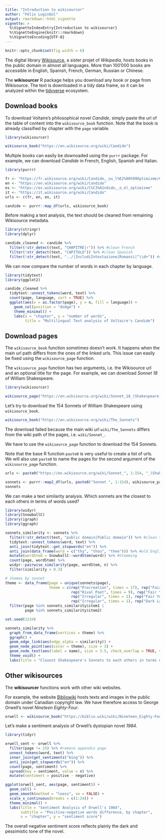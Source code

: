 ```yaml
---
title: "Introduction to wikisourcer"
author: "Félix Luginbül"
output: rmarkdown::html_vignette
vignette: >
  %\VignetteIndexEntry{Introduction to wikisourcer}
  %\VignetteEngine{knitr::rmarkdown}
  %\VignetteEncoding{UTF-8}
---
```


```r
knitr::opts_chunk$set(fig.width = 6)
```

The digital library [Wikisource](https://wikisource.org/), a sister projet of *Wikipedia*, hosts books in the public domain in almost all languages. More than 100'000 books are accessible in English, Spanish, French, German, Russian or Chinese.

The **wikisourcer** R package helps you download any book or page from Wikisource. The text is downloaded in a tidy data frame, so it can be analyzed within the [tidyverse](https://www.tidyverse.org/) ecosystem.

## Download books

To download Voltaire's philosophical novel *Candide*, simply paste the url of the table of content into the ```wikisource_book``` function. Note that the book is already classified by chapter with the ```page``` variable.

```r
library(wikisourcer)

wikisource_book("https://en.wikisource.org/wiki/Candide")
```

Multiple books can easily be downoaded using the ```purrr``` package. For example, we can download *Candide* in French, English, Spanish and Italian.

```r
library(purrr)

fr <- "https://fr.wikisource.org/wiki/Candide,_ou_l%E2%80%99Optimisme/Garnier_1877"
en <- "https://en.wikisource.org/wiki/Candide"
es <- "https://es.wikisource.org/wiki/C%C3%A1ndido,_o_el_optimismo"
it <- "https://it.wikisource.org/wiki/Candido"
urls <- c(fr, en, es, it)

candide <- purrr::map_df(urls, wikisource_book)
```

Before making a text analysis, the text should be cleaned from remaining Wikisource metadata.

```r
library(stringr)
library(dplyr)

candide_cleaned <- candide %>%
  filter(!str_detect(text, "CHAPITRE|↑")) %>% #clean French
  filter(!str_detect(text, "CAPITULO")) %>% #clean Spanish
  filter(!str_detect(text, "../|IncludiIntestazione|Romanzi|^\\d+")) #clean Italian
```

We can now compare the number of words in each chapter by language.

```r
library(tidytext)
library(ggplot2)

candide_cleaned %>%
  tidytext::unnest_tokens(word, text) %>%
  count(page, language, sort = TRUE) %>%
  ggplot(aes(x = as.factor(page), y = n, fill = language)) +
    geom_col(position = "dodge") +
    theme_minimal() +
    labs(x = "chapter", y = "number of words",
         title = "Multilingual Text analysis of Voltaire's Candide")
```

## Download pages

The ```wikisource_book``` function sometimes doesn't work. It happens when the main url path differs from the ones of the linked urls. This issue can easily be fixed using the ```wikisource_page``` function.

The ```wikisource_page``` function has two arguments, i.e. the Wikisource url and an optional title for the page. For example, we can download *Sonnet 18* of William Shakespeare.

```r
library(wikisourcer)

wikisource_page("https://en.wikisource.org/wiki/Sonnet_18_(Shakespeare)", "Sonnet 18")
```

Let's try to download the 154 Sonnets of William Shakespeare using ```wikisource_book```.

```r
wikisource_book("https://en.wikisource.org/wiki/The_Sonnets")
```

The download failed because the main wiki url ```wiki/The_Sonnets``` differs from the wiki path of the pages, i.e. ```wiki/Sonnet_```.

We have to use the ```wikisource_page``` function to download the 154 Sonnets. 

Note that the base R function ```paste0``` is very useful to create a list of urls. We will also use ```paste0``` to name the pages for the second argument of the ```wikisource_page``` function.

```r
urls <- paste0("https://en.wikisource.org/wiki/Sonnet_", 1:154, "_(Shakespeare)") #154 urls

sonnets <- purrr::map2_df(urls, paste0("Sonnet ", 1:154), wikisource_page)
sonnets
```

We can make a text similarity analysis. Which sonnets are the closest to each others in terms of words used?

```r
library(widyr)
library(SnowballC)
library(igraph)
library(ggraph)

sonnets_similarity <- sonnets %>%
  filter(!str_detect(text, "public domain|Public domain")) %>% #clean text
  tidytext::unnest_tokens(word, text) %>%
  anti_join(tidytext::get_stopwords("en")) %>%
  anti_join(data_frame(word = c("thy", "thou", "thee"))) %>% #old English stopwords
  mutate(wordStem = SnowballC::wordStem(word)) %>% #Stemming
  count(page, wordStem) %>%
  widyr::pairwise_similarity(page, wordStem, n) %>%
  filter(similarity > 0.3)

# themes by sonnet 
theme <- data_frame(page = unique(sonnets$page),
                    theme = c(rep("Procreation", times = 17), rep("Fair Youth", times = 60),
                              rep("Rival Poet", times = 9), rep("Fair Youth", times = 12),
                              rep("Irregular", times = 1), rep("Fair Youth", times = 26),
                              rep("Irregular", times = 1), rep("Dark Lady", times = 28))) %>%
  filter(page %in% sonnets_similarity$item1 |
         page %in% sonnets_similarity$item2)

set.seed(1234)

sonnets_similarity %>%
  graph_from_data_frame(vertices = theme) %>%
  ggraph() +
  geom_edge_link(aes(edge_alpha = similarity)) +
  geom_node_point(aes(color = theme), size = 3) +
  geom_node_text(aes(label = name), size = 3.5, check_overlap = TRUE, vjust = 1) +
  theme_void() +
  labs(title = "Closest Shakespeare's Sonnets to each others in terms of words used")

```

## Other wikisources

The **wikisourcer** functions work with other wiki websites. 

For example, the website [Bibliowiki](https://biblio.wiki/) hosts texts and images in the public domain under Canadian copyright law. We have therefore access to George Orwell's novel *Nineteen Eighty-Four*.

```r
orwell <- wikisource_book("https://biblio.wiki/wiki/Nineteen_Eighty-Four")
```

Let's make a sentiment analysis of Orwell's dystopian novel *1984*.

```r
library(tidyr)

orwell_sent <- orwell %>%
  filter(page != 25) %>% #remove appendix page
  unnest_tokens(word, text) %>%
  inner_join(get_sentiments("bing")) %>%
  anti_join(get_stopwords("en")) %>%
  count(page, sentiment) %>%
  spread(key = sentiment, value = n) %>%
  mutate(sentiment = positive - negative)

ggplot(orwell_sent, aes(page, sentiment)) +
  geom_col() +
  geom_smooth(method = "loess", se = FALSE) +
  scale_x_continuous(breaks = c(1:24)) +
  theme_minimal() +
  labs(title = "Sentiment Analysis of Orwell's 1984",
       subtitle = "Positive-negative words difference, by chapter",
       x = "chapter", y = "sentiment score")
```

The overall negative sentiment score reflects plainly the dark and pessimistic tone of the novel.
